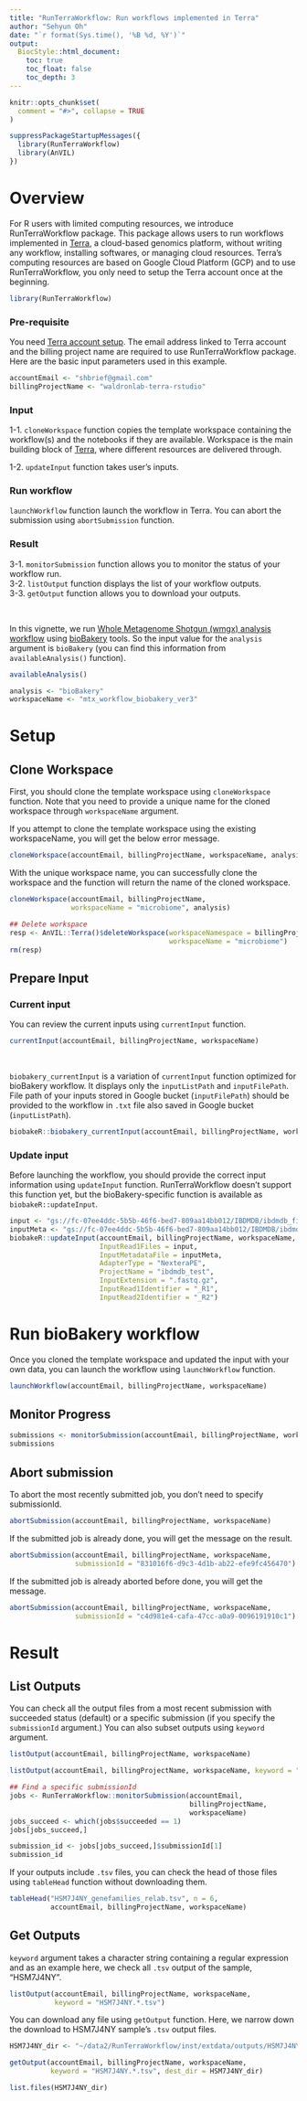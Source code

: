 ```yaml
---
title: "RunTerraWorkflow: Run workflows implemented in Terra"
author: "Sehyun Oh"
date: "`r format(Sys.time(), '%B %d, %Y')`"
output:
  BiocStyle::html_document:
    toc: true
    toc_float: false
    toc_depth: 3
---
```


```r
knitr::opts_chunk$set(
  comment = "#>", collapse = TRUE 
)
```

```r
suppressPackageStartupMessages({
  library(RunTerraWorkflow)
  library(AnVIL)
})
```

# Overview
For R users with limited computing resources, we introduce RunTerraWorkflow package. 
This package allows users to run workflows implemented in [Terra](https://app.terra.bio/#), 
a cloud-based genomics platform, without writing any workflow, installing softwares, 
or managing cloud resources. Terra's computing resources are based on Google Cloud 
Platform (GCP) and to use RunTerraWorkflow, you only need to setup the Terra account 
once at the beginning.

```r
library(RunTerraWorkflow)
```

### Pre-requisite   
You need [Terra account setup](https://support.terra.bio/hc/en-us/articles/360034677651-Account-setup-and-exploring-Terra).
The email address linked to Terra account and the billing project name are required 
to use RunTerraWorkflow package. Here are the basic input parameters used in this example.

```r
accountEmail <- "shbrief@gmail.com"
billingProjectName <- "waldronlab-terra-rstudio"
```

### Input   
1-1. `cloneWorkspace` function copies the template workspace containing the workflow(s)
and the notebooks if they are available. Workspace is the main building block of 
[Terra](https://app.terra.bio/#), where different resources are delivered through.

1-2. `updateInput` function takes user's inputs. 

### Run workflow   
`launchWorkflow` function launch the workflow in Terra. You can abort the submission 
using `abortSubmission` function. 

### Result   
3-1. `monitorSubmission` function allows you to monitor the status of your workflow run.   
3-2. `listOutput` function displays the list of your workflow outputs.   
3-3. `getOutput` function allows you to download your outputs.

<br>

In this vignette, we run [Whole Metagenome Shotgun (wmgx) analysis workflow](https://github.com/biobakery/biobakery_workflows) using 
[bioBakery](https://github.com/biobakery/biobakery/wiki) tools. 
So the input value for the `analysis` argument is `bioBakery` (you
can find this information from `availableAnalysis()` function).

```r
availableAnalysis()
```

```r
analysis <- "bioBakery"
workspaceName <- "mtx_workflow_biobakery_ver3"
```


# Setup
## Clone Workspace
First, you should clone the template workspace using `cloneWorkspace` function. 
Note that you need to provide a unique name for the cloned workspace through 
`workspaceName` argument.    

If you attempt to clone the template workspace using the existing workspaceName,
you will get the below error message.

```r
cloneWorkspace(accountEmail, billingProjectName, workspaceName, analysis)
```

With the unique workspace name, you can successfully clone the workspace and the
function will return the name of the cloned workspace.

```r
cloneWorkspace(accountEmail, billingProjectName, 
               workspaceName = "microbiome", analysis)
```

```r
## Delete workspace
resp <- AnVIL::Terra()$deleteWorkspace(workspaceNamespace = billingProjectName,
                                       workspaceName = "microbiome")
rm(resp)
```


## Prepare Input
### Current input
You can review the current inputs using `currentInput` function.
```r
currentInput(accountEmail, billingProjectName, workspaceName)
```
<br>

`biobakery_currentInput` is a variation of `currentInput` function optimized for 
bioBakery workflow. It displays only the `inputListPath` and `inputFilePath`. File
path of your inputs stored in Google bucket (`inputFilePath`) should be provided
to the workflow in `.txt` file also saved in Google bucket (`inputListPath`).

```r
biobakeR::biobakery_currentInput(accountEmail, billingProjectName, workspaceName)
```


### Update input
Before launching the workflow, you should provide the correct input information 
using `updateInput` function. RunTerraWorkflow doesn't support this function yet, 
but the bioBakery-specific function is available as `biobakeR::updateInput`.

```r
input <- "gs://fc-07ee4ddc-5b5b-46f6-bed7-809aa14bb012/IBDMDB/ibdmdb_file_list.txt"
inputMeta <- "gs://fc-07ee4ddc-5b5b-46f6-bed7-809aa14bb012/IBDMDB/ibdmdb_demo_metadata.txt"
biobakeR::updateInput(accountEmail, billingProjectName, workspaceName,
                      InputRead1Files = input,
                      InputMetadataFile = inputMeta,
                      AdapterType = "NexteraPE",
                      ProjectName = "ibdmdb_test",
                      InputExtension = ".fastq.gz",
                      InputRead1Identifier = "_R1",
                      InputRead2Identifier = "_R2")
```



# Run bioBakery workflow
Once you cloned the template workspace and updated the input with your own data, 
you can launch the workflow using `launchWorkflow` function.

```r
launchWorkflow(accountEmail, billingProjectName, workspaceName)
```

## Monitor Progress
```r
submissions <- monitorSubmission(accountEmail, billingProjectName, workspaceName)
submissions
```

## Abort submission
To abort the most recently submitted job, you don't need to specify submissionId.
```r
abortSubmission(accountEmail, billingProjectName, workspaceName)
```

If the submitted job is already done, you will get the message on the result.
```r
abortSubmission(accountEmail, billingProjectName, workspaceName,
                submissionId = "831016f6-d9c3-4d1b-ab22-efe9fc456470")
```

If the submitted job is already aborted before done, you will get the message.
```r
abortSubmission(accountEmail, billingProjectName, workspaceName,
                submissionId = "c4d981e4-cafa-47cc-a0a9-0096191910c1")
```


# Result
## List Outputs 
You can check all the output files from a most recent submission with succeeded 
status (default) or a specific submission (if you specify the `submissionId` 
argument.) You can also subset outputs using `keyword` argument.

```r
listOutput(accountEmail, billingProjectName, workspaceName)
```

```r
listOutput(accountEmail, billingProjectName, workspaceName, keyword = "humann")
```


```r
## Find a specific submissionId
jobs <- RunTerraWorkflow::monitorSubmission(accountEmail, 
                                            billingProjectName, 
                                            workspaceName)
jobs_succeed <- which(jobs$succeeded == 1)
jobs[jobs_succeed,]

submission_id <- jobs[jobs_succeed,]$submissionId[1]
submission_id
```

If your outputs include `.tsv` files, you can check the head of those files using 
`tableHead` function without downloading them. 

```r
tableHead("HSM7J4NY_genefamilies_relab.tsv", n = 6,
          accountEmail, billingProjectName, workspaceName)   
```


## Get Outputs
`keyword` argument takes a character string containing a regular expression and as
an example here, we check all `.tsv` output of the sample, "HSM7J4NY".

```r
listOutput(accountEmail, billingProjectName, workspaceName, 
           keyword = "HSM7J4NY.*.tsv")
```

You can download any file using `getOutput` function. Here, we narrow down the 
download to HSM7J4NY sample's `.tsv` output files.
```r
HSM7J4NY_dir <- "~/data2/RunTerraWorkflow/inst/extdata/outputs/HSM7J4NY/"
```

```r
getOutput(accountEmail, billingProjectName, workspaceName, 
          keyword = "HSM7J4NY.*.tsv", dest_dir = HSM7J4NY_dir)
```

```r
list.files(HSM7J4NY_dir)
```

